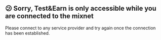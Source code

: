 ## 😕 Sorry, Test&Earn is only accessible while you are connected to the mixnet

Please connect to any service provider and try again once the connection has been established.